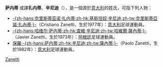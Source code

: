 '''萨内蒂''' 或譯'''扎内蒂'''、'''辛尼迪'''（'''{{lang-it|Zanetti}}'''），是一個源於[[意大利|意大利]]的姓氏，可指下列人物：

*[[克里斯蒂亞諾·扎內蒂|-{zh-hans:克里斯蒂亚诺·扎内蒂;zh-hk:基斯坦奴·辛尼迪;zh-tw:克里斯蒂亞諾·扎內蒂;}-]]（Cristiano Zanetti，生於1977年）：[[意大利|意大利]]足球運動員。
*[[哈维尔·萨内蒂|-{zh-hans:哈维尔·萨内蒂;zh-hk:查維·辛尼迪;zh-tw:哈維爾·薩內蒂;}-]]（Javier Zanetti，生於1973年）：[[阿根廷|阿根廷]]足球運動員。
*[[保羅·辛尼迪|保羅·-{zh-hans:萨内蒂;zh-hk:辛尼迪;zh-tw:薩內蒂;}-]]（Paolo Zanetti，生於1982年）：[[意大利|意大利]]足球運動員。

{{Disambiguation|Zanetti|Cat=三字姓氏消歧义}}
[[Category:義大利語姓氏|Zanetti]]
